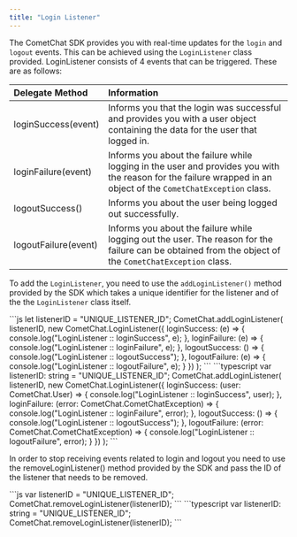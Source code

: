 ```yaml
---
title: "Login Listener"
---
```




The CometChat SDK provides you with real-time updates for the `login` and `logout` events. This can be achieved using the `LoginListener` class provided. LoginListener consists of 4 events that can be triggered. These are as follows:

| Delegate Method      | Information                                                                                                                                                      |
| :-------------------- | :---------------------------------------------------------------------------------------------------------------------------------------------------------------- |
| loginSuccess(event)  | Informs you that the login was successful and provides you with a user object containing the data for the user that logged in.                                   |
| loginFailure(event)  | Informs you about the failure while logging in the user and provides you with the reason for the failure wrapped in an object of the `CometChatException` class. |
| logoutSuccess()      | Informs you about the user being logged out successfully.                                                                                                        |
| logoutFailure(event) | Informs you about the failure while logging out the user. The reason for the failure can be obtained from the object of the `CometChatException` class.          |

To add the `LoginListener`, you need to use the `addLoginListener()` method provided by the SDK which takes a unique identifier for the listener and of the the `LoginListener` class itself.

<Tabs>
<Tab title="JavaScript">
```js
  let listenerID = "UNIQUE_LISTENER_ID";
  CometChat.addLoginListener(
      listenerID,
      new CometChat.LoginListener({
          loginSuccess: (e) => {
              console.log("LoginListener :: loginSuccess", e);
          },
          loginFailure: (e) => {
              console.log("LoginListener :: loginFailure", e);
          },
          logoutSuccess: () => {
              console.log("LoginListener :: logoutSuccess");
          },
          logoutFailure: (e) => {
              console.log("LoginListener :: logoutFailure", e);
          }
      })
  );
```

</Tab>

<Tab title="TypeScript">
```typescript
  var listenerID: string = "UNIQUE_LISTENER_ID";
  CometChat.addLoginListener(
      listenerID,
      new CometChat.LoginListener({
          loginSuccess: (user: CometChat.User) => {
              console.log("LoginListener :: loginSuccess", user);
          },
          loginFailure: (error: CometChat.CometChatException) => {
              console.log("LoginListener :: loginFailure", error);
          },
          logoutSuccess: () => {
              console.log("LoginListener :: logoutSuccess");
          },
          logoutFailure: (error: CometChat.CometChatException) => {
              console.log("LoginListener :: logoutFailure", error);
          }
      })
  );
```

</Tab>

</Tabs>

In order to stop receiving events related to login and logout you need to use the removeLoginListener() method provided by the SDK and pass the ID of the listener that needs to be removed.

<Tabs>
<Tab title="JavaScript">
```js
  var listenerID = "UNIQUE_LISTENER_ID";
  CometChat.removeLoginListener(listenerID);
```

</Tab>

<Tab title="TypeScript">
```typescript
  var listenerID: string = "UNIQUE_LISTENER_ID";
  CometChat.removeLoginListener(listenerID);
```

</Tab>

</Tabs>
